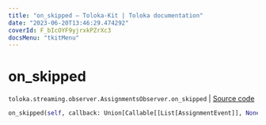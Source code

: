 ```yaml
---
title: "on_skipped — Toloka-Kit | Toloka documentation"
date: "2023-06-20T13:46:29.474292"
coverId: F_bIcOYF9yjrxkPZrXc3
docsMenu: "tkitMenu"
---
```


# on_skipped

`toloka.streaming.observer.AssignmentsObserver.on_skipped` | [Source code](https://github.com/Toloka/toloka-kit/blob/v1.2.0/src/streaming/observer.py#L406)

```python
on_skipped(self, callback: Union[Callable[[List[AssignmentEvent]], None], Callable[[List[AssignmentEvent]], Awaitable[None]]])
```